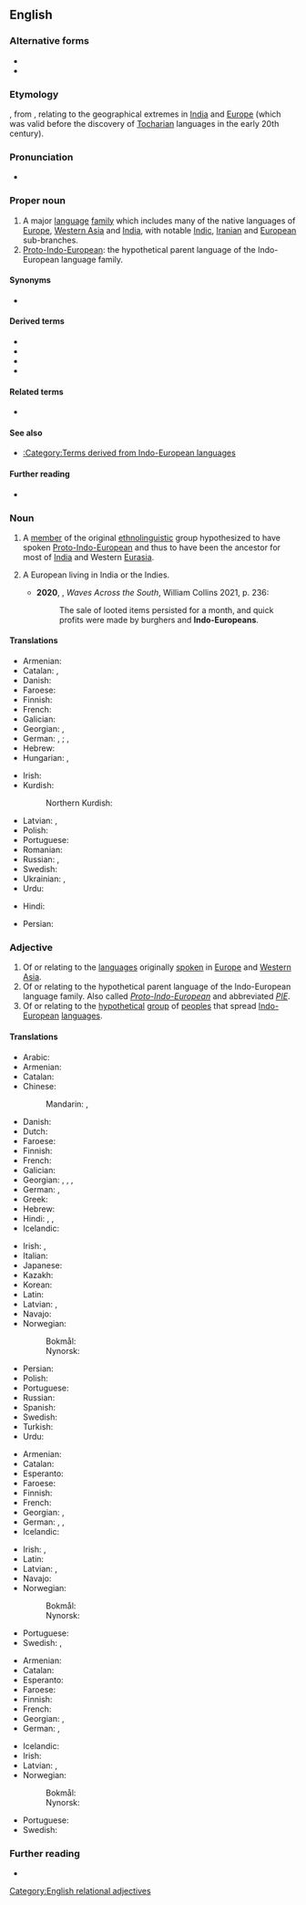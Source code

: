 {{also|Indoeuropean}}
==English==
{{wikipedia}}

===Alternative forms===
* {{alter|en|Indoeuropean}}
* {{alter|en|IE|IE.||abbreviations}}

===Etymology===
{{coin|en|Thomas Young|w=Thomas Young (scientist)|in=1813}}, from {{af|en|Indo-|European}}, relating to the geographical extremes in [[India]] and [[Europe]] (which was valid before the discovery of [[Tocharian]] languages in the early 20th century).

===Pronunciation===
* {{IPA|en|/ˌɪndəʊˌjʊəɹəˈpiːən/}}

===Proper noun===
{{en-proper noun|head=[[Indo-]][[European]]}}

# A major [[language]] [[family]] which includes many of the native languages of [[Europe]], [[Western Asia]] and [[India]], with notable [[Indic]], [[Iranian]] and [[European]] sub-branches.
# [[Proto-Indo-European]]: the hypothetical parent language of the Indo-European language family.

====Synonyms====
* {{l|en|Indo-Germanic}} {{qualifier|now uncommon}}

====Derived terms====
* {{l|en|Indo-Europeanism}}
* {{l|en|Indo-Europeanist}}
* {{l|en|pre-Indo-European}}
* {{l|en|Proto-Indo-European}}

====Related terms====
* {{l|en|PIE}}

====See also====
* [[:Category:Terms derived from Indo-European languages]]

====Further reading====
* {{ISO 639|ref=1|5=ine}}

===Noun===
{{en-noun|head=[[Indo-]][[European]]}}

# A [[member]] of the original [[ethnolinguistic]] group hypothesized to have spoken [[Proto-Indo-European]] and thus to have been the ancestor for most of [[India]] and Western [[Eurasia]].
# {{lb|en|rare}} A European living in India or the Indies.
#*'''2020''', {{w|Sujit Sivasandaram}}, ''Waves Across the South'', William Collins 2021, p. 236:
#*:The sale of looted items persisted for a month, and quick profits were made by burghers and '''Indo-Europeans'''.

====Translations====
{{trans-top|member of Proto-Indo-European ethnolinguistic group}}
* Armenian: {{t|hy|հնդեվրոպացի}}
* Catalan: {{t+|ca|indoeuropeu|m}}, {{t+|ca|indoeuropea|f}}
* Danish: {{t+|da|indoeuropæisk}}
* Faroese: {{t|fo|indoevropeari|m}}
* Finnish: {{t+|fi|indoeurooppalainen}}
* French: {{t+|fr|indo-européen}}
* Galician: {{t|gl|indoeuropeo|m}}
* Georgian: {{t|ka|ინდოევროპელი}}, {{t|ka|ინდო-ევროპელი}}
* German: {{t+|de|Indogermane|m}}, {{t|de|Indoeuropäer|m}}; {{qual|female}} {{t|de|Indogermanin|f}}, {{t|de|Indoeuropäerin|f}}
* Hebrew: {{t|he|הודו־אירופי|alt=הודו-אירופי}}
* Hungarian: {{t|hu|indogermán}}, {{t+|hu|indoeurópai}}
{{trans-mid}}
* Irish: {{t|ga|Ind-Eorpach|m}}
* Kurdish:
*: Northern Kurdish: {{t+|kmr|hîndûewropî}}
* Latvian: {{t|lv|indoeiropietis|m}}, {{t|lv|indoeiropiete|f}}
* Polish: {{t+|pl|Indoeuropejczyk|m-pr}}
* Portuguese: {{t+|pt|indo-europeu|m}}
* Romanian: {{t+|ro|indo-european}}
* Russian: {{t+|ru|индоевропе́ец|m}}, {{t|ru|индоевропе́йка|f}}
* Swedish: {{t+|sv|indoeuropé|c}}
* Ukrainian: {{t|uk|індоєвропе́єць|m}}, {{t|uk|індоєвропе́йка|f}}
* Urdu: {{t|ur|ہند یورپی|tr=hind yorapī}}
{{trans-bottom}}

{{checktrans-top}}
* Hindi: {{t-check|hi|भारोपीय}}
{{trans-mid}}
* Persian: {{t+check|fa|هندواروپایی|tr=hendu-orupâyi}}
{{trans-bottom}}

===Adjective===
{{en-adj}}

# Of or relating to the [[language]]s originally [[spoken]] in [[Europe]] and [[Western Asia]].
# Of or relating to the hypothetical parent language of the Indo-European language family. Also called ''[[Proto-Indo-European]]'' and abbreviated ''[[PIE]]''.
# Of or relating to the [[hypothetical]] [[group]] of [[peoples]] that spread [[Indo-European]] [[language]]s.

====Translations====
{{trans-top|of or relating to languages originally spoken in Europe and Western Asia}}
* Arabic: {{t|ar|هِنْدِيّ-أُورُوبِيّ|tr=hindiyy-ʾurūbiyy}}
* Armenian: {{t+|hy|հնդեվրոպական}}
* Catalan: {{t+|ca|indoeuropeu}}
* Chinese:
*: Mandarin: {{t+|cmn|印歐}}, {{t+|cmn|印欧|tr=Yìn-Ōu}}
* Danish: {{t+|da|indoeuropæisk}}
* Dutch: {{t+|nl|Indo-Europees}}
* Faroese: {{t|fo|indoevropeiskur}}
* Finnish: {{t+|fi|indoeurooppalainen}}
* French: {{t+|fr|indoeuropéen|m}}
* Galician: {{t|gl|indoeuropeo|m}}
* Georgian: {{t|ka|ინდოევროპული}}, {{t|ka|ინდო-ევროპული}}, {{t|ka|ინდოგერმანული}}, {{t|ka|ინდო-გერმანული}}
* German: {{t+|de|indogermanisch}}, {{t+|de|indoeuropäisch}}
* Greek: {{t+|el|ινδοευρωπαϊκός}}
* Hebrew: {{t|he|הודו־אירופי}}
* Hindi: {{t|hi|भारत-यूरोपीय}}, {{t|hi|भारोपीय|}}, {{t|hi|हिंद-यूरोपीय}}
* Icelandic: {{t|is|indóevrópskur}}
{{trans-mid}}
* Irish: {{t|ga|Ind-Eorpach}}, {{t|ga|Ind-Eorpaise}}
* Italian: {{t+|it|indoeuropeo|m}}
* Japanese: {{t|ja|インドヨーロッパ|tr=Indoyōroppa}}
* Kazakh: {{t|kk|үндіеуропалық}}
* Korean: {{t|ko|^인도유럽-의}}
* Latin: {{t|la|Indo-Europaeus|m}}
* Latvian: {{t|lv|indoeiropiešu}}, {{t|lv|indoeiropeisks}}
* Navajo: {{t|nv|Naakáí dootłʼizhí dóó Bééshbichʼahii dabizaad ndahalinígíí|sc=Latn}}
* Norwegian:
*: Bokmål: {{t|nb|indoeuropeisk}}
*: Nynorsk: {{t|nn|indoeuropeisk}}
* Persian: {{t+|fa|هندواروپایی}}
* Polish: {{t+|pl|indoeuropejski}}
* Portuguese: {{t+|pt|indo-europeu}}
* Russian: {{t+|ru|индоевропе́йский}}
* Spanish: {{t+|es|indoeuropeo}}
* Swedish: {{t+|sv|indoeuropeisk}}
* Turkish: {{t|tr|Hint-Avrupa}}
* Urdu: {{t|ur|بھاروپیہ}}
{{trans-bottom}}

{{trans-top-also|of or relating to hypothetical parent language of Indo-European language family|Proto-Indo-European}}
* Armenian: {{t+|hy|հնդեվրոպական}}
* Catalan: {{t+|ca|indoeuropeu}}
* Esperanto: {{t+|eo|hindeŭropa}}
* Faroese: {{t|fo|indoevropeiskur}}
* Finnish: {{t+|fi|indoeurooppalainen}}
* French: {{t+|fr|indoeuropéen|m}}
* Georgian: {{t|ka|ინდოევროპული}} {{qualifier|ენა}}, {{t|ka|ინდოგერმანული}} {{qualifier|ენა}}
* German: {{t+|de|indogermanisch}}, {{t|de|urindogermanisch}}, {{t+|de|indoeuropäisch}}
* Icelandic: {{t|is|indóevrópskur}}
{{trans-mid}}
* Irish: {{t|ga|Ind-Eorpach}}, {{t|ga|Ind-Eorpaise}}
* Latin: {{t|la|indogermanicus}}
* Latvian: {{t|lv|indoeiropiešu}}, {{t|lv|indoeiropeisks}}
* Navajo: {{t|nv|Indo-Eudopaa bizaad}}
* Norwegian:
*: Bokmål: {{t+|nb|urindoeuropeisk}}
*: Nynorsk: {{t|nn|urindoeuropeisk}}
* Portuguese: {{t+|pt|indo-europeu}}
* Swedish: {{t+|sv|indoeuropeisk}}, {{t+|sv|urindoeuropeisk}}
{{trans-bottom}}

{{trans-top|of or relating to hypothetical group of peoples having spread Indo-European languages}}
* Armenian: {{t+|hy|հնդեվրոպական}}
* Catalan: {{t+|ca|indoeuropeu}}
* Esperanto: {{t+|eo|hindeŭropa}}
* Faroese: {{t|fo|indoevropeiskur}}
* Finnish: {{t+|fi|indoeurooppalainen}}
* French: {{t+|fr|indoeuropéen}}
* Georgian: {{t|ka|ინდოევროპული}}, {{t|ka|ინდოგერმანული}}
* German: {{t+|de|indogermanisch}}, {{t+|de|indoeuropäisch}}
{{trans-mid}}
* Icelandic: {{t|is|indóevrópskur}}
* Irish: {{t|ga|Ind-Eorpach}}
* Latvian: {{t|lv|indoeiropiešu}}, {{t|lv|indoeiropeisks}}
* Norwegian:
*: Bokmål: {{t|nb|indoeuropeisk}}
*: Nynorsk: {{t|nn|indoeuropeisk}}
* Portuguese: {{t+|pt|indo-europeu}}
* Swedish: {{t+|sv|indoeuropeisk}}
{{trans-bottom}}

===Further reading===
* {{pedia|Indo-European}}

[[Category:English relational adjectives]]
{{topics|en|Language families|Indo-European studies}}
